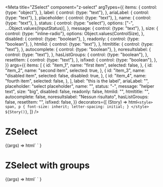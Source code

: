 
<Meta
  title="ZSelect"
  component="z-select"
  argTypes={{
    items: {
      control: {type: "object"},
    },
    label: {
      control: {type: "text"},
    },
    ariaLabel: {
      control: {type: "text"},
    },
    placeholder: {
      control: {type: "text"},
    },
    name: {
      control: {type: "text"},
    },
    status: {
      control: {type: "select"},
      options: ["-", ...Object.values(InputStatus)],
    },
    message: {
      control: {type: "text"},
    },
    size: {
      control: {type: "inline-radio"},
      options: Object.values(ControlSize),
    },
    disabled: {
      control: {type: "boolean"},
    },
    readonly: {
      control: {type: "boolean"},
    },
    htmlid: {
      control: {type: "text"},
    },
    htmltitle: {
      control: {type: "text"},
    },
    autocomplete: {
      control: {type: "boolean"},
    },
    noresultslabel: {
      control: {type: "text"},
    },
    hasListGroups: {
      control: {type: "boolean"},
    },
    resetItem: {
      control: {type: "text"},
    },
    isfixed: {
      control: {type: "boolean"},
    },
  }}
  args={{
    items: [
      {
        id: "item_1",
        name: "first item",
        selected: false,
      },
      {
        id: "item_2",
        name: "second item",
        selected: true,
      },
      {
        id: "item_3",
        name: "disabled item",
        selected: false,
        disabled: true,
      },
      {
        id: "item_4",
        name: "fourth item",
        selected: false,
      },
    ],
    label: "this is the label",
    ariaLabel: "",
    placeholder: "select placeholder",
    name: "",
    status: "-",
    message: "helper text",
    size: "big",
    disabled: false,
    readonly: false,
    htmlid: "",
    htmltitle: "",
    autocomplete: false,
    noresultslabel: "Nessun risultato",
    hasListGroups: false,
    resetItem: "",
    isfixed: false,
  }}
  decorators={[
    (Story) => html`
      <style>
        span,
        p {
          font-size: inherit;
          letter-spacing: initial;
        }
      </style>
      ${Story()}
    `,
  ]}
/>

# ZSelect

<Canvas>
  <Story name="z-select">
    {(args) =>
      html`
        <z-select
          items=${JSON.stringify(args.items)}
          label=${args.label}
          aria-label=${args.ariaLabel}
          placeholder=${args.placeholder}
          name=${args.name}
          status=${args.status}
          message=${args.message}
          autocomplete=${args.autocomplete}
          noresultslabel=${args.noresultslabel}
          disabled=${args.disabled}
          readonly=${args.readonly}
          htmlid=${args.htmlid}
          htmltitle=${args.htmltitle}
          reset-item=${args.resetItem}
          isfixed=${args.isfixed}
          size=${args.size}
        ></z-select>
      `
    }
  </Story>
</Canvas>

# ZSelect with groups

<Canvas>
  <Story
    name="z-select with groups"
    args={{
      hasListGroups: true,
      items: [
        {
          id: "item_1",
          name: "first item",
          selected: false,
          category: "Gruppo 1",
        },
        {
          id: "item_2",
          name: "second item",
          selected: false,
          category: "Gruppo 1",
        },
        {
          id: "item_3",
          name: "disabled item",
          selected: false,
          category: "Gruppo 2",
          disabled: true,
        },
        {
          id: "item_4",
          name: "fourth item",
          selected: false,
          category: "Gruppo 2",
        },
        {
          id: "item_5",
          name: "fifth item",
          selected: false,
          category: "Gruppo 3",
          disabled: true,
        },
        {
          id: "item_6",
          name: "sixth item",
          selected: false,
          category: "Gruppo 3",
        },
      ],
    }}
  >
    {(args) =>
      html`
        <z-select
          items=${JSON.stringify(args.items)}
          label=${args.label}
          aria-label=${args.ariaLabel}
          placeholder=${args.placeholder}
          name=${args.name}
          status=${args.status}
          message=${args.message}
          autocomplete=${args.autocomplete}
          noresultslabel=${args.noresultslabel}
          disabled=${args.disabled}
          readonly=${args.readonly}
          htmlid=${args.htmlid}
          htmltitle=${args.htmltitle}
          has-group-items=${args.hasListGroups}
          reset-item=${args.resetItem}
          isfixed=${args.isfixed}
          size=${args.size}
        ></z-select>
      `
    }
  </Story>
</Canvas>

<ArgsTable of="z-select" />
